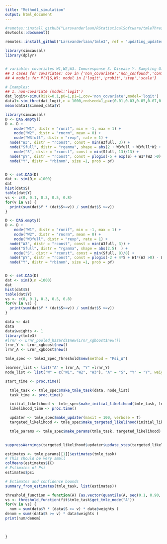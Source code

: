 ```yaml
---
title: "Method1_simulation"
output: html_document
---
```


```r
#remotes::install_github("Larsvanderlaan/RStatisticalSoftware/tmleThresh")
devtools::document()
```


```r

remotes::install_github("Larsvanderlaan/tmle3", ref = "updating_updater")
```

```r
library(simcausal)
library(dplyr)


# variable: covariates W1,W2,W3. Immuresponse S. Disease Y. Sampling G.
## 3 cases for covariates: cov in {'non_covariate','non_confound','confound'}
## 4 models for P(Y|S,W): model in {'logit','probit','step','scale'}

# Examples:
## 1. non-covariate (model:'logit')
dat_logit<-simu(Risk=0.1,p0=1,p1=1,cov='non_covariate',model='logit') 
data1<-sim_thre(dat_logit,n = 1000,rndseed=1,p=c(0.01,0.03,0.05,0.07,0.09))
mean(data1$simmed_data$Y)

```

```r
library(simcausal)
D <- DAG.empty()
D <- D +
    node("W1", distr = "runif", min = -1, max = 1) +
    node("W2", distr = "rnorm", mean = 0) +
    node("W3full", distr = "rexp", rate = 1) +
  node("W3", distr = "rconst", const = min(W3full, 3)) +
  node("Sfull", distr = "rgamma", shape = abs(2 + W3full + W3full*W2 + W2*exp(W1) + cos(W2) + sin(W1))  ) +
    node("S", distr = "rconst", const = min(Sfull, 13)/13) +
  node("pY", distr = "rconst", const = plogis(-5 + exp(S) + W1*(W2 >0) - W2*(W1>0) + W3full * S - sin(W2) + cos(W1))) +
  node("Y", distr = "rbinom", size =1, prob = pY)


D <- set.DAG(D)
dat <- sim(D,n =1000)
dat
hist(dat$S)
table(dat$Y)
vs <- c(0, 0.1, 0.3, 0.5, 0.8)
for(v in vs) {
  print(sum(dat$Y * (dat$S>=v)) / sum(dat$S >=v))
}

D <- DAG.empty()
D <- D +
    node("W1", distr = "runif", min = -1, max = 1) +
    node("W2", distr = "rnorm", mean = 0) +
    node("W3full", distr = "rexp", rate = 1) +
  node("W3", distr = "rconst", const = min(W3full, 3)) +
  node("Sfull", distr = "rgamma", shape = abs(2.5)  ) +
    node("S", distr = "rconst", const = min(Sfull, 8)/8) +
  node("pY", distr = "rconst", const = plogis(-2 + 4*S + W1*(W2 >0) - W2*(W1>0) + W3full * S - sin(W2) + cos(W1))) +
  node("Y", distr = "rbinom", size =1, prob = pY)


D <- set.DAG(D)
dat <- sim(D,n =1000)
dat
hist(dat$S)
table(dat$Y)
vs <- c(0, 0.1, 0.3, 0.5, 0.8)
for(v in vs) {
  print(sum(dat$Y * (dat$S>=v)) / sum(dat$S >=v))
}
```








```r
data <- dat
data
data$weights <- 1
library(tmle3)
#lrnr <- Lrnr_pooled_hazards$new(Lrnr_xgboost$new())
lrnr_Y <- Lrnr_xgboost$new()
lrnr_A <- Lrnr_xgboost$new()

tmle_spec <- tmle3_Spec_Threshold$new(method = "Psi_W")

learner_list <- list("A" = lrnr_A, "Y" =lrnr_Y)
node_list <- list("W" = c("W1", "W2", "W3"), "A" = "S", "Y" = "Y", weights = "weights")

start_time <- proc.time()

  tmle_task <- tmle_spec$make_tmle_task(data, node_list)
  task_time <- proc.time()

  initial_likelihood <- tmle_spec$make_initial_likelihood(tmle_task, learner_list)
  likelihood_time <- proc.time()

  updater <- tmle_spec$make_updater(maxit = 100, verbose = T)
  targeted_likelihood <- tmle_spec$make_targeted_likelihood(initial_likelihood, updater)

  tmle_params <- tmle_spec$make_params(tmle_task, targeted_likelihood)
  
```

```r
suppressWarnings(targeted_likelihood$updater$update_step(targeted_likelihood, tmle_task))
```


```r
estimates <- tmle_params[[1]]$estimates(tmle_task)
# This should be very small
colMeans(estimates$IC)
# Estimates of Psi
estimates$psi

# Estimates and confidence bounds
summary_from_estimates(tmle_task, list(estimates))
```












```r
threshold_function = function(A) {as.vector(quantile(A, seq(0.1, 0.90, length.out = 10)))}
vs <- threshold_function(fit$tmle_task$get_tmle_node("A"))
for(v in vs) {
  num = sum(data$Y * (data$S >= v) * data$weights )
denom = sum((data$S >= v) * data$weights )
print(num/denom)

  
  
}


```


